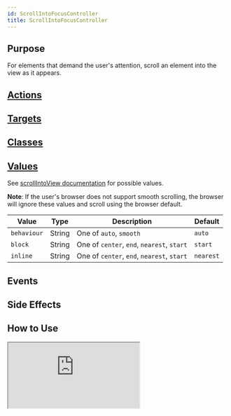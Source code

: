 ```yaml
---
id: ScrollIntoFocusController
title: ScrollIntoFocusController
---
```




## Purpose

For elements that demand the user's attention, scroll an element into the view as it appears.

<Ephemeral/>

## [Actions](https://stimulus.hotwire.dev/reference/actions)
<NoActions/>

## [Targets](https://stimulus.hotwire.dev/reference/targets)
<NoTargets/>

## [Classes](https://stimulus.hotwire.dev/reference/classes)
<NoClasses/>

## [Values](https://stimulus.hotwire.dev/reference/values)

See [scrollIntoView documentation](https://developer.mozilla.org/en-US/docs/Web/API/Element/scrollIntoView) for possible values.

**Note**: If the user's browser does not support smooth scrolling, the browser will ignore these values and scroll using the browser default.

| Value | Type | Description | Default |
| --- | --- | --- | --- |
| `behaviour` | String | One of `auto`, `smooth` | `auto` |
| `block` | String | One of `center`, `end`, `nearest`, `start` | `start` |
| `inline` | String | One of `center`, `end`, `nearest`, `start` | `nearest` |

## Events
<NoEvents/>

## Side Effects
<NoSideEffects/>



## How to Use


<iframe
  src="https:///stimulus-library.netlify.appcontrollers/scroll_into_focus_controller.html"
  style={{width: "100%", height: "500px", border: "0", borderRadius: "4px", overflow: "hidden"}}
  sandbox="allow-forms allow-modals allow-popups allow-presentation allow-same-origin allow-scripts"
/>

## See Also

[Scroll Container Controller](./ScrollContainerController)
[Scroll To Controller](./ScrollToController)
[Scroll To Top Controller](./ScrollToTopController)
[Scroll To Bottom Controller](./ScrollToBottomController)
[Scroll Into Focus Controller](./ScrollIntoFocusController)